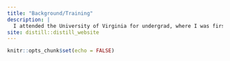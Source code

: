 ```yaml
---
title: "Background/Training"
description: |
  I attended the University of Virginia for undergrad, where I was first exposed to R during an intro biostatistics course. After graduating with a bachelors in Human Biology, I joined the Peace Corps as a community health educator. Unfortunately, due to the pandemic, I was evacuated out of Ethiopia after 14 months. My Peace Corps experience sparked my interest in public health and led me to join JHSPH.
site: distill::distill_website
---
```


```r
knitr::opts_chunk$set(echo = FALSE)
```

